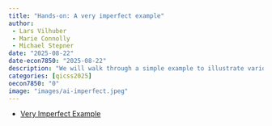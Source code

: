 ```yaml
---
title: "Hands-on: A very imperfect example"
author: 
 - Lars Vilhuber
 - Marie Connolly
 - Michael Stepner
date: "2025-08-22"
date-econ7850: "2025-08-22"
description: "We will walk through a simple example to illustrate various pitfalls."
categories: [qicss2025]
oecon7850: "0"
image: "images/ai-imperfect.jpeg"
---
```


- [Very Imperfect Example](https://larsvilhuber.github.io/summer-school-qicss-2025/presentation/01-very-imperfect-example.html)